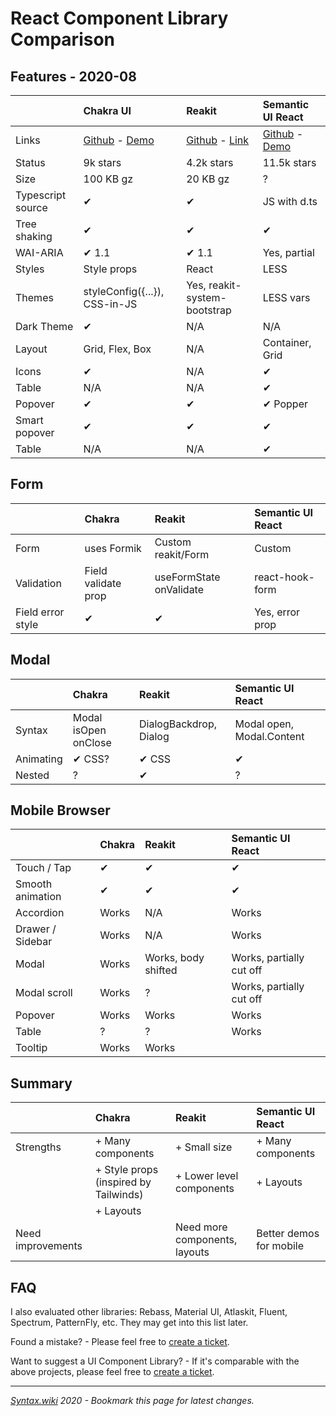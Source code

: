 # React Component Library Comparison

## Features - 2020-08

&nbsp; | Chakra UI | Reakit | Semantic UI React
| :-- | :-- | :-- | :-- |
| Links | [Github](https://github.com/chakra-ui/chakra-ui) - [Demo](https://next.chakra-ui.com/docs/getting-started) | [Github](https://github.com/reakit/reakit) - [Link](https://reakit.io/docs/get-started/) | [Github](https://github.com/Semantic-Org/Semantic-UI-React) - [Demo](https://react.semantic-ui.com/) |
| Status | 9k stars | 4.2k stars | 11.5k stars |
| Size | 100 KB gz | 20 KB gz | ? |
| Typescript source | ✔ | ✔ | JS with d.ts |
| Tree shaking | ✔ | ✔ | ✔ |
| WAI-ARIA | ✔ 1.1 | ✔ 1.1 | Yes, partial |
| Styles | Style props | React | LESS |
| Themes | styleConfig({...}), CSS-in-JS | Yes, reakit-system-bootstrap | LESS vars |
| Dark Theme | ✔ | N/A | N/A |
| Layout | Grid, Flex, Box | N/A | Container, Grid |
| Icons | ✔ | N/A | ✔ |
| Table | N/A | N/A | ✔ |
| Popover | ✔ | ✔ | ✔ Popper |
| Smart popover | ✔ | ✔ | ✔ |
| Table | N/A | N/A | ✔ |

## Form

&nbsp; | Chakra | Reakit | Semantic UI React |
| :-- | :-- | :-- | :-- |
| Form | uses Formik | Custom reakit/Form | Custom |
| Validation | Field validate prop | useFormState onValidate | react-hook-form |
| Field error style | ✔ | ✔ | Yes, error prop |

## Modal

&nbsp; | Chakra | Reakit | Semantic UI React |
| :-- | :-- | :-- | :-- |
| Syntax | Modal isOpen onClose | DialogBackdrop, Dialog | Modal open, Modal.Content |
| Animating | ✔ CSS? | ✔ CSS | ✔ |
| Nested | ? | ✔ | ? |

## Mobile Browser

&nbsp; | Chakra | Reakit | Semantic UI React |
| :-- | :-- | :-- | :-- |
| Touch / Tap | ✔ | ✔ | ✔ |
| Smooth animation | ✔ | ✔ | ✔ |
| Accordion | Works | N/A | Works |
| Drawer / Sidebar | Works | N/A | Works |
| Modal | Works | Works, body shifted | Works, partially cut off |
| Modal scroll | Works | ? | Works, partially cut off |
| Popover | Works | Works | Works |
| Table | ? | ? | Works |
| Tooltip | Works | Works |

## Summary

&nbsp; | Chakra | Reakit | Semantic UI React |
| :-- | :-- | :-- | :-- |
| Strengths | + Many components | + Small size | + Many components |
| | + Style props (inspired by Tailwinds) | + Lower level components | + Layouts |
| | + Layouts | | |
| Need improvements | | Need more components, layouts | Better demos for mobile |

## FAQ

I also evaluated other libraries: Rebass, Material UI, Atlaskit, Fluent, Spectrum, PatternFly, etc. They may get into this list later.

Found a mistake? - Please feel free to [create a ticket](https://github.com/ngduc/syntax.codes/issues).

Want to suggest a UI Component Library? - If it's comparable with the above projects, please feel free to [create a ticket](https://github.com/ngduc/syntax.codes/issues).

---

_[Syntax.wiki](https://syntax.wiki) 2020 - Bookmark this page for latest changes._